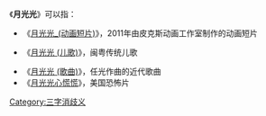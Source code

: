 《'''月光光'''》可以指：

*《[[月光光_(动画短片)|月光光_(动画短片)]]》，2011年由皮克斯动画工作室制作的动画短片

*《[[月光光_(儿歌)|月光光 (儿歌)]]》，闽粤传统儿歌

*《[[月光光_(歌曲)|月光光 (歌曲)]]》，任光作曲的近代歌曲
*《[[月光光心慌慌|月光光心慌慌]]》，美国恐怖片

{{消歧义}}

[[Category:三字消歧义|Category:三字消歧义]]
